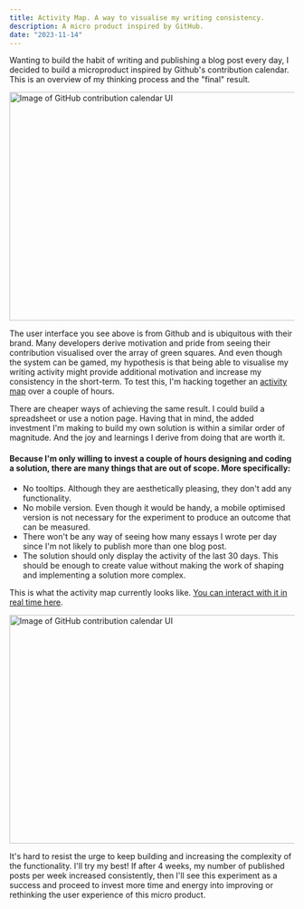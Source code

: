 ```yaml
---
title: Activity Map. A way to visualise my writing consistency.
description: A micro product inspired by GitHub.
date: "2023-11-14"
---
```


Wanting to build the habit of writing and publishing a blog post every day, I decided to build a microproduct inspired by Github's contribution calendar. This is an overview of my thinking process and the "final" result.

<Image src="/github-activity.png" width="718" height="404" alt="Image of GitHub contribution calendar UI" />

The user interface you see above is from Github and is ubiquitous with their brand. Many developers derive motivation and pride from seeing their contribution visualised over the array of green squares. And even though the system can be gamed, my hypothesis is that being able to visualise my writing activity might provide additional motivation and increase my consistency in the short-term. To test this, I'm hacking together an [activity map](/dashboard) over a couple of hours.

There are cheaper ways of achieving the same result. I could build a spreadsheet or use a notion page. Having that in mind, the added investment I'm making to build my own solution is within a similar order of magnitude. And the joy and learnings I derive from doing that are worth it.

#### Because I'm only willing to invest a couple of hours designing and coding a solution, there are many things that are out of scope. More specifically:
- No tooltips. Although they are aesthetically pleasing, they don't add any functionality.
- No mobile version. Even though it would be handy, a mobile optimised version is not necessary for the experiment to produce an outcome that can be measured.
- There won't be any way of seeing how many essays I wrote per day since I'm not likely to publish more than one blog post.
- The solution should only display the activity of the last 30 days. This should be enough to create value without making the work of shaping and implementing a solution more complex.

This is what the activity map currently looks like. [You can interact with it in real time here](/dashboard).

<Image src="/activity-map.png" width="718" height="404" alt="Image of GitHub contribution calendar UI" />

It's hard to resist the urge to keep building and increasing the complexity of the functionality. I'll try my best! If after 4 weeks, my number of published posts per week increased consistently, then I'll see this experiment as a success and proceed to invest more time and energy into improving or rethinking the user experience of this micro product.

